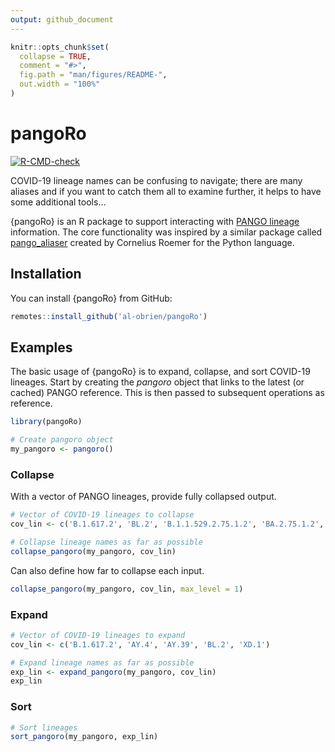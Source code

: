 ```yaml
---
output: github_document
---
```


<!-- README.md is generated from README.Rmd. Please edit that file -->

```r
knitr::opts_chunk$set(
  collapse = TRUE,
  comment = "#>",
  fig.path = "man/figures/README-",
  out.width = "100%"
)
```

# pangoRo

<!-- badges: start -->

[![R-CMD-check](https://github.com/al-obrien/pangoRo/actions/workflows/R-CMD-check.yaml/badge.svg)](https://github.com/al-obrien/pangoRo/actions/workflows/R-CMD-check.yaml)
<!-- badges: end -->

COVID-19 lineage names can be confusing to navigate; there are many aliases and if you want to catch them all to examine further, it helps to have some additional tools...

{pangoRo} is an R package to support interacting with [PANGO lineage](https://cov-lineages.org/index.html) information. The core functionality was inspired by a similar package called [pango_aliaser](https://github.com/corneliusroemer/pango_aliasor) created by Cornelius Roemer for the Python language.

## Installation

You can install {pangoRo} from GitHub:

``` r
remotes::install_github('al-obrien/pangoRo')
```

## Examples

The basic usage of {pangoRo} is to expand, collapse, and sort COVID-19 lineages. Start by creating the *pangoro* object that links to the latest (or cached) PANGO reference. This is then passed to subsequent operations as reference.

```r
library(pangoRo)

# Create pangoro object
my_pangoro <- pangoro()
```

### Collapse

With a vector of PANGO lineages, provide fully collapsed output.

```r
# Vector of COVID-19 lineages to collapse
cov_lin <- c('B.1.617.2', 'BL.2', 'B.1.1.529.2.75.1.2', 'BA.2.75.1.2', 'XD.1')

# Collapse lineage names as far as possible
collapse_pangoro(my_pangoro, cov_lin)
```

Can also define how far to collapse each input.

```r
collapse_pangoro(my_pangoro, cov_lin, max_level = 1)
```


### Expand

```r
# Vector of COVID-19 lineages to expand
cov_lin <- c('B.1.617.2', 'AY.4', 'AY.39', 'BL.2', 'XD.1')

# Expand lineage names as far as possible
exp_lin <- expand_pangoro(my_pangoro, cov_lin)
exp_lin
```

### Sort

```r
# Sort lineages
sort_pangoro(my_pangoro, exp_lin)
```

